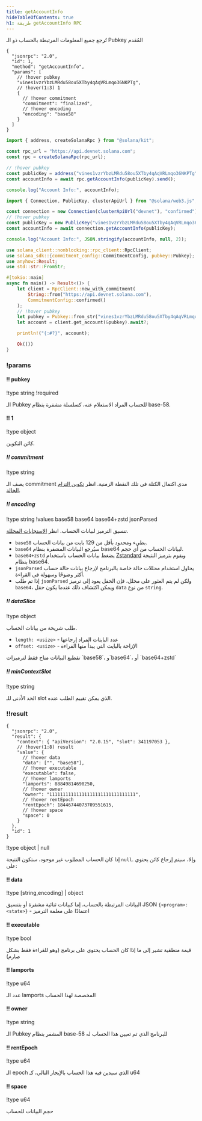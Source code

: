 ```yaml
---
title: getAccountInfo
hideTableOfContents: true
h1: طريقة getAccountInfo RPC
---
```


تُرجع جميع المعلومات المرتبطة بالحساب ذو الـ Pubkey المُقدم

<APIMethod>

```jsonc !!request curl
{
  "jsonrpc": "2.0",
  "id": 1,
  "method": "getAccountInfo",
  "params": [
    // !hover pubkey
    "vines1vzrYbzLMRdu58ou5XTby4qAqVRLmqo36NKPTg",
    // !hover(1:3) 1
    {
      // !hover commitment
      "commitment": "finalized",
      // !hover encoding
      "encoding": "base58"
    }
  ]
}
```

```ts !!request title="Kit"
import { address, createSolanaRpc } from "@solana/kit";

const rpc_url = "https://api.devnet.solana.com";
const rpc = createSolanaRpc(rpc_url);

// !hover pubkey
const publicKey = address("vines1vzrYbzLMRdu58ou5XTby4qAqVRLmqo36NKPTg");
const accountInfo = await rpc.getAccountInfo(publicKey).send();

console.log("Account Info:", accountInfo);
```

```ts !!request title="web3.js"
import { Connection, PublicKey, clusterApiUrl } from "@solana/web3.js";

const connection = new Connection(clusterApiUrl("devnet"), "confirmed");
// !hover pubkey
const publicKey = new PublicKey("vines1vzrYbzLMRdu58ou5XTby4qAqVRLmqo36NKPTg");
const accountInfo = await connection.getAccountInfo(publicKey);

console.log("Account Info:", JSON.stringify(accountInfo, null, 2));
```

```rs !!request title="Rust"
use solana_client::nonblocking::rpc_client::RpcClient;
use solana_sdk::{commitment_config::CommitmentConfig, pubkey::Pubkey};
use anyhow::Result;
use std::str::FromStr;

#[tokio::main]
async fn main() -> Result<()> {
    let client = RpcClient::new_with_commitment(
        String::from("https://api.devnet.solana.com"),
        CommitmentConfig::confirmed()
    );
    // !hover pubkey
    let pubkey = Pubkey::from_str("vines1vzrYbzLMRdu58ou5XTby4qAqVRLmqo36NKPTg")?;
    let account = client.get_account(&pubkey).await?;

    println!("{:#?}", account);

    Ok(())
}
```

### !params

#### !! pubkey

!type string !required

الـ Pubkey للحساب المراد الاستعلام عنه، كسلسلة مشفرة بنظام base-58.

#### !! 1

!type object

كائن التكوين.

##### !! commitment

!type string

يصف الـ commitment مدى اكتمال الكتلة في تلك النقطة الزمنية. انظر
[تكوين التزام الحالة](/docs/rpc#configuring-state-commitment).

##### !! encoding

!type string !values base58 base64 base64+zstd jsonParsed

تنسيق الترميز لبيانات الحساب. انظر
[الاستجابات المحللة](/docs/rpc#parsed-responses).

- `base58` بطيء ومحدود بأقل من 129 بايت من بيانات الحساب.
- `base64` سيُرجع البيانات المشفرة بنظام base64 لبيانات الحساب من أي حجم.
- `base64+zstd` يضغط بيانات الحساب باستخدام
  [Zstandard](https://facebook.github.io/zstd/) ويقوم بترميز النتيجة بنظام
  base64.
- `jsonParsed` يحاول استخدام محللات حالة خاصة بالبرنامج لإرجاع بيانات حالة حساب
  أكثر وضوحًا وسهولة في القراءة.
- إذا تم طلب `jsonParsed` ولكن لم يتم العثور على محلل، فإن الحقل يعود إلى ترميز
  `base64`، ويمكن اكتشاف ذلك عندما يكون حقل `data` من نوع `string`.

##### !! dataSlice

!type object

طلب شريحة من بيانات الحساب.

- `length: <usize>` - عدد البايتات المراد إرجاعها
- `offset: <usize>` - الإزاحة بالبايت التي يبدأ منها القراءة

<Callout type="info">
  تقطيع البيانات متاح فقط لترميزات `base58`، و`base64`، أو `base64+zstd`
</Callout>

##### !! minContextSlot

!type string

الحد الأدنى للـ slot الذي يمكن تقييم الطلب عنده.

### !!result

```jsonc !response
{
  "jsonrpc": "2.0",
  "result": {
    "context": { "apiVersion": "2.0.15", "slot": 341197053 },
    // !hover(1:8) result
    "value": {
      // !hover data
      "data": ["", "base58"],
      // !hover executable
      "executable": false,
      // !hover lamports
      "lamports": 88849814690250,
      // !hover owner
      "owner": "11111111111111111111111111111111",
      // !hover rentEpoch
      "rentEpoch": 18446744073709551615,
      // !hover space
      "space": 0
    }
  },
  "id": 1
}
```

!type object | null

إذا كان الحساب المطلوب غير موجود، ستكون النتيجة `null`. وإلا، سيتم إرجاع كائن
يحتوي على:

#### !! data

!type \[string,encoding\] | object

البيانات المرتبطة بالحساب، إما كبيانات ثنائية مشفرة أو بتنسيق JSON
`{<program>: <state>}` - اعتمادًا على معلمة الترميز

#### !! executable

!type bool

قيمة منطقية تشير إلى ما إذا كان الحساب يحتوي على برنامج (وهو للقراءة فقط بشكل
صارم)

#### !! lamports

!type u64

عدد الـ lamports المخصصة لهذا الحساب

#### !! owner

!type string

الـ Pubkey المشفر بنظام base-58 للبرنامج الذي تم تعيين هذا الحساب له

#### !! rentEpoch

!type u64

الـ epoch الذي سيدين فيه هذا الحساب بالإيجار التالي، كـ u64

#### !! space

!type u64

حجم البيانات للحساب

</APIMethod>
